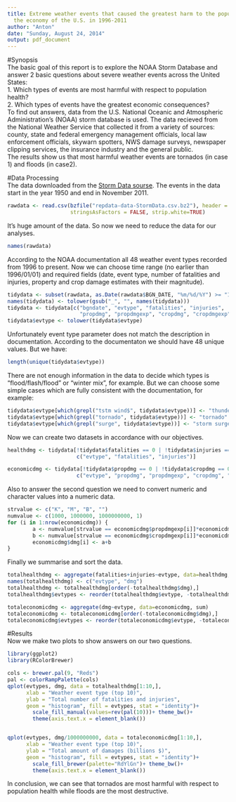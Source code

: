 ```yaml
---
title: Extreme weather events that caused the greatest harm to the population and
  the economy of the U.S. in 1996-2011
author: "Anton"
date: "Sunday, August 24, 2014"
output: pdf_document
---
```

#Synopsis  
The basic goal of this report is to explore the NOAA Storm Database and answer 2 basic questions about severe weather events across the United States:  
1. Which types of events are most harmful with respect to population health?  
2. Which types of events have the greatest economic consequences?  
To find out answers, data from the U.S. National Oceanic and Atmospheric Administration's (NOAA) storm database is used. The data recieved from the National Weather Service that collected it from a variety of sources: county, state and federal emergency management officials, local law enforcement officials, skywarn spotters, NWS
damage surveys, newspaper clipping services, the insurance industry and the general public.  
The results show us that most harmful weather events are tornados (in case 1) and floods (in case2).      

#Data Processing    
The data downloaded from the [Storm Data sourse](https://d396qusza40orc.cloudfront.net/repdata%2Fdata%2FStormData.csv.bz2). The events in the data start in the year 1950 and end in November 2011.  
```r
rawdata <- read.csv(bzfile("repdata-data-StormData.csv.bz2"), header = TRUE, 
                    stringsAsFactors = FALSE, strip.white=TRUE)
```
It's huge amount of the data. So now we need to reduce the data for our analyses. 
```r
names(rawdata)
```
According to the NOAA documentation all 48 weather event types recorded from 1996 to present. Now we can choose time range (no earlier than 1996/01/01) and required fields (date, event type, number of fatalities and injuries, property and crop damage estimates with their magnitude).  
```r
tidydata <- subset(rawdata, as.Date(rawdata$BGN_DATE, "%m/%d/%Y") >= "1996-01-01")
names(tidydata) <- tolower(gsub("_", "", names(tidydata)))
tidydata <- tidydata[c("bgndate", "evtype", "fatalities", "injuries",
                       "propdmg", "propdmgexp", "cropdmg", "cropdmgexp")]
tidydata$evtype <- tolower(tidydata$evtype)
```
Unfortunately event type parameter does not match the description in documentation. According to the documentaton we should have 48 unique values. But we have:
```r
length(unique(tidydata$evtype))
```
There are not enough information in the data to decide which types is "flood/flash/flood" or "winter mix", for example.
But we can choose some simple cases which are fully consistent with the documentation, for example: 
```r
tidydata$evtype[which(grepl("tstm wind$", tidydata$evtype))] <- "thunderstorm wind"
tidydata$evtype[which(grepl("tornado", tidydata$evtype))] <- "tornado"
tidydata$evtype[which(grepl("surge", tidydata$evtype))] <- "storm surge/tide"
```  
Now we can create two datasets in accordance with our objectives.   
```r
healthdmg <- tidydata[!tidydata$fatalities == 0 | !tidydata$injuries == 0,
                      c("evtype", "fatalities", "injuries")]

economicdmg <- tidydata[!tidydata$propdmg == 0 | !tidydata$cropdmg == 0,
                      c("evtype", "propdmg", "propdmgexp", "cropdmg", "cropdmgexp")]
```  
Also to answer the second question we need to convert numeric and character values into a numeric data.  

```r
strvalue <- c("K", "M", "B", "")
numvalue <- c(1000, 1000000, 1000000000, 1)
for (i in 1:nrow(economicdmg)) {
        a <- numvalue[strvalue == economicdmg$propdmgexp[i]]*economicdmg$propdmg[i]
        b <- numvalue[strvalue == economicdmg$cropdmgexp[i]]*economicdmg$cropdmg[i]
        economicdmg$dmg[i] <- a+b
}
```  
Finally we summarise and sort the data.   
```r
totalhealthdmg <- aggregate(fatalities+injuries~evtype, data=healthdmg, sum)
names(totalhealthdmg) <- c("evtype", "dmg")
totalhealthdmg <- totalhealthdmg[order(-totalhealthdmg$dmg),]
totalhealthdmg$evtypes <- reorder(totalhealthdmg$evtype, -totalhealthdmg$dmg)

totaleconomicdmg <- aggregate(dmg~evtype, data=economicdmg, sum)
totaleconomicdmg <- totaleconomicdmg[order(-totaleconomicdmg$dmg),]
totaleconomicdmg$evtypes <- reorder(totaleconomicdmg$evtype, -totaleconomicdmg$dmg)
```  

#Results    
Now we make two plots to show answers on our two questions.  
```r
library(ggplot2)
library(RColorBrewer)

cols <- brewer.pal(9, "Reds")
pal <- colorRampPalette(cols)
qplot(evtypes, dmg, data = totalhealthdmg[1:10,], 
      xlab = "Weather event type (top 10)", 
      ylab = "Total number of fatalities and injuries",
      geom = "histogram", fill = evtypes, stat = "identity")+
        scale_fill_manual(values=rev(pal(10)))+ theme_bw()+
        theme(axis.text.x = element_blank())


qplot(evtypes, dmg/1000000000, data = totaleconomicdmg[1:10,], 
      xlab = "Weather event type (top 10)", 
      ylab = "Total amount of damages (billions $)",
      geom = "histogram", fill = evtypes, stat = "identity")+
        scale_fill_brewer(palette="RdYlGn")+ theme_bw()+
        theme(axis.text.x = element_blank())
```    

In conclusion, we can see that tornados are most harmful with respect to population health while floods are the most destructive.

